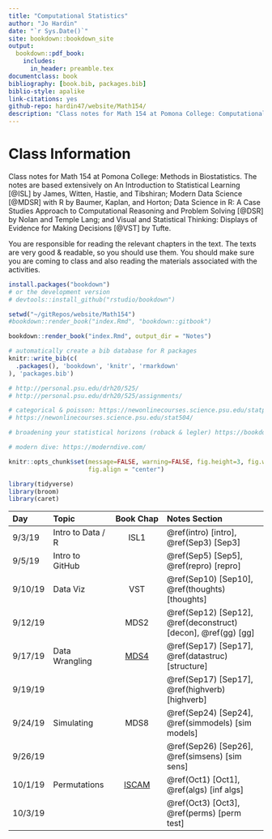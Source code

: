 ```yaml
--- 
title: "Computational Statistics"
author: "Jo Hardin"
date: "`r Sys.Date()`"
site: bookdown::bookdown_site
output:
  bookdown::pdf_book:
    includes:
      in_header: preamble.tex
documentclass: book
bibliography: [book.bib, packages.bib]
biblio-style: apalike
link-citations: yes
github-repo: hardin47/website/Math154/
description: "Class notes for Math 154 at Pomona College: Computational Statistics.  The notes are based extensively on An Introduction to Statistical Learning by James, Witten, Hastie, and Tibshirani as well as Modern Data Science with R by Baumer, Kaplan, and Horton."
---
```



# Class Information {-}

Class notes for Math 154 at Pomona College: Methods in Biostatistics.  The notes are based extensively on An Introduction to Statistical Learning [@ISL] by James, Witten, Hastie, and Tibshiran;  Modern Data Science [@MDSR] with R by Baumer, Kaplan, and Horton; Data Science in R: A Case Studies Approach to Computational Reasoning and Problem Solving [@DSR] by Nolan and Temple Lang; and Visual and Statistical Thinking: Displays of Evidence for Making Decisions [@VST] by Tufte.


You are responsible for reading the relevant chapters in the text.  The texts are very good & readable, so you should use them.   You should make sure you are coming to class and also reading the materials associated with the activities. 

```r
install.packages("bookdown")
# or the development version
# devtools::install_github("rstudio/bookdown")

setwd("~/gitRepos/website/Math154")
#bookdown::render_book("index.Rmd", "bookdown::gitbook")

bookdown::render_book("index.Rmd", output_dir = "Notes")
```


```r
# automatically create a bib database for R packages
knitr::write_bib(c(
  .packages(), 'bookdown', 'knitr', 'rmarkdown'
), 'packages.bib')
```



```r
# http://personal.psu.edu/drh20/525/
# http://personal.psu.edu/drh20/525/assignments/

# categorical & poisson: https://newonlinecourses.science.psu.edu/statprogram/stat504
# https://newonlinecourses.science.psu.edu/stat504/

# broadening your statistical horizons (roback & legler) https://bookdown.org/roback/bookdown-bysh/

# modern dive: https://moderndive.com/

```


```r
knitr::opts_chunk$set(message=FALSE, warning=FALSE, fig.height=3, fig.width=5, 
                      fig.align = "center")

library(tidyverse)
library(broom)
library(caret)
```

| Day    	| Topic     	|  Book Chap   	|   Notes Section |
|:-------	|:------------|:---------:	|:--------------------	|
| 9/3/19 	| Intro to Data / R | ISL1 | \@ref(intro) [intro],  \@ref(Sep3) [Sep3]|
| 9/5/19	| Intro to GitHub |  |  \@ref(Sep5) [Sep5], \@ref(repro)  [repro] |
| 9/10/19	| Data Viz| VST | \@ref(Sep10) [Sep10], \@ref(thoughts) [thoughts]  |
| 9/12/19  	|  | MDS2 |  \@ref(Sep12)   [Sep12], \@ref(deconstruct) [decon], \@ref(gg) [gg]|
| 9/17/19	| Data Wrangling | [MDS4](http://mdsr-book.github.io/) | \@ref(Sep17) [Sep17], \@ref(datastruc) [structure] |
| 9/19/19  	|  |  | \@ref(Sep17) [Sep17], \@ref(highverb)   [highverb] |
| 9/24/19	| Simulating |  MDS8 | \@ref(Sep24) [Sep24], \@ref(simmodels) [sim models] |
| 9/26/19  	|  |  | \@ref(Sep26) [Sep26], \@ref(simsens)   [sim sens] |
| 10/1/19	| Permutations |  [ISCAM](http://www.rossmanchance.com/iscam3/files.html) | \@ref(Oct1) [Oct1], \@ref(algs) [inf algs] |
| 10/3/19  	|  |  | \@ref(Oct3) [Oct3], \@ref(perms)   [perm test] |




